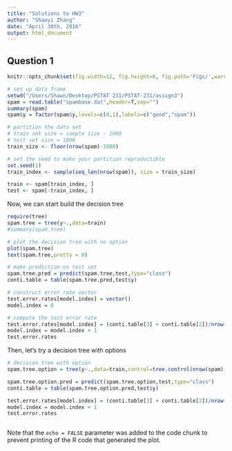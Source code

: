 ```yaml
---
title: "Solutions to HW3"
author: "Shaoyi Zhang"
date: "April 30th, 2016"
output: html_document
---
```


## Question 1

```r
knitr::opts_chunk$set(fig.width=12, fig.height=8, fig.path='Figs/',warning=FALSE)
```

```r
# set up data frame
setwd("/Users/Shawn/Desktop/PSTAT 231/PSTAT-231/assign3")
spam = read.table("spambase.dat",header=T,sep="")
summary(spam)
spam$y = factor(spam$y,levels=c(0,1),labels=c("good","spam"))

# partition the data set
# train set size = sample size - 1000
# test set size = 1000
train_size <- floor(nrow(spam)-1000)

# set the seed to make your partition reproductible
set.seed(1)
train_index <- sample(seq_len(nrow(spam)), size = train_size)

train <- spam[train_index, ]
test <- spam[-train_index, ]

```

Now, we can start build the decision tree

```r
require(tree)
spam.tree = tree(y~.,data=train)
#summary(spam.tree)
```

```r
# plot the decision tree with no option
plot(spam.tree)
text(spam.tree,pretty = 0)
```

```r
# make prediction on test set
spam.tree.pred = predict(spam.tree,test,type="class")
conti.table = table(spam.tree.pred,test$y)

# construct error rate vector
test.error.rates[model.index] = vector()
model.index = 0

# compute the test error rate
test.error.rates[model.index] = (conti.table[3] + conti.table[2])/nrow(test)
model.index = model.index + 1
test.error.rates
```

Then, let's try a decision tree with options

```r
# decision tree with option
spam.tree.option = tree(y~.,data=train,control=tree.control(nrow(spam),mincut=2,minsize=5,mindev=0.001))

spam.tree.option.pred = predict(spam.tree.option,test,type="class")
conti.table = table(spam.tree.option.pred,test$y)

test.error.rates[model.index] = (conti.table[3] + conti.table[2])/nrow(test)
model.index = model.index + 1
test.error.rates
```

```r


```

Note that the `echo = FALSE` parameter was added to the code chunk to prevent printing of the R code that generated the plot.

